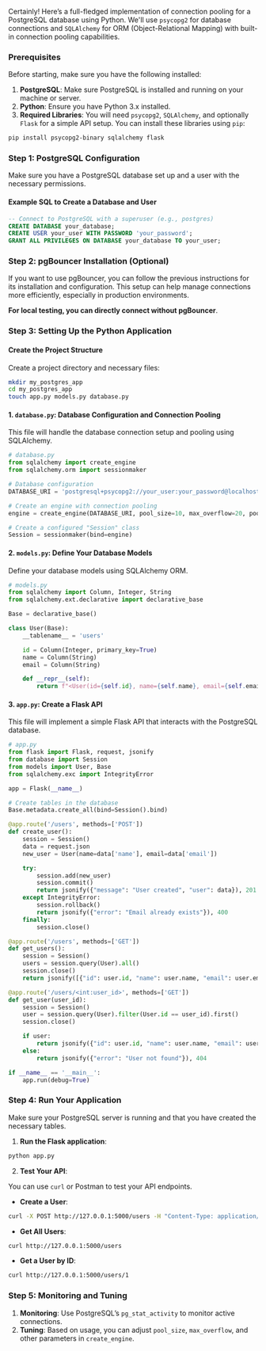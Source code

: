Certainly! Here’s a full-fledged implementation of connection pooling for a PostgreSQL database using Python. We'll use `psycopg2` for database connections and `SQLAlchemy` for ORM (Object-Relational Mapping) with built-in connection pooling capabilities.

### Prerequisites

Before starting, make sure you have the following installed:

1. **PostgreSQL**: Make sure PostgreSQL is installed and running on your machine or server.
2. **Python**: Ensure you have Python 3.x installed.
3. **Required Libraries**: You will need `psycopg2`, `SQLAlchemy`, and optionally `Flask` for a simple API setup. You can install these libraries using `pip`:

```bash
pip install psycopg2-binary sqlalchemy flask
```

### Step 1: PostgreSQL Configuration

Make sure you have a PostgreSQL database set up and a user with the necessary permissions.

#### Example SQL to Create a Database and User

```sql
-- Connect to PostgreSQL with a superuser (e.g., postgres)
CREATE DATABASE your_database;
CREATE USER your_user WITH PASSWORD 'your_password';
GRANT ALL PRIVILEGES ON DATABASE your_database TO your_user;
```

### Step 2: pgBouncer Installation (Optional)

If you want to use pgBouncer, you can follow the previous instructions for its installation and configuration. This setup can help manage connections more efficiently, especially in production environments.

**For local testing, you can directly connect without pgBouncer**.

### Step 3: Setting Up the Python Application

#### Create the Project Structure

Create a project directory and necessary files:

```bash
mkdir my_postgres_app
cd my_postgres_app
touch app.py models.py database.py
```

#### 1. `database.py`: Database Configuration and Connection Pooling

This file will handle the database connection setup and pooling using SQLAlchemy.

```python
# database.py
from sqlalchemy import create_engine
from sqlalchemy.orm import sessionmaker

# Database configuration
DATABASE_URI = 'postgresql+psycopg2://your_user:your_password@localhost/your_database'

# Create an engine with connection pooling
engine = create_engine(DATABASE_URI, pool_size=10, max_overflow=20, pool_timeout=30)

# Create a configured "Session" class
Session = sessionmaker(bind=engine)
```

#### 2. `models.py`: Define Your Database Models

Define your database models using SQLAlchemy ORM.

```python
# models.py
from sqlalchemy import Column, Integer, String
from sqlalchemy.ext.declarative import declarative_base

Base = declarative_base()

class User(Base):
    __tablename__ = 'users'

    id = Column(Integer, primary_key=True)
    name = Column(String)
    email = Column(String)

    def __repr__(self):
        return f"<User(id={self.id}, name={self.name}, email={self.email})>"
```

#### 3. `app.py`: Create a Flask API

This file will implement a simple Flask API that interacts with the PostgreSQL database.

```python
# app.py
from flask import Flask, request, jsonify
from database import Session
from models import User, Base
from sqlalchemy.exc import IntegrityError

app = Flask(__name__)

# Create tables in the database
Base.metadata.create_all(bind=Session().bind)

@app.route('/users', methods=['POST'])
def create_user():
    session = Session()
    data = request.json
    new_user = User(name=data['name'], email=data['email'])

    try:
        session.add(new_user)
        session.commit()
        return jsonify({"message": "User created", "user": data}), 201
    except IntegrityError:
        session.rollback()
        return jsonify({"error": "Email already exists"}), 400
    finally:
        session.close()

@app.route('/users', methods=['GET'])
def get_users():
    session = Session()
    users = session.query(User).all()
    session.close()
    return jsonify([{"id": user.id, "name": user.name, "email": user.email} for user in users])

@app.route('/users/<int:user_id>', methods=['GET'])
def get_user(user_id):
    session = Session()
    user = session.query(User).filter(User.id == user_id).first()
    session.close()

    if user:
        return jsonify({"id": user.id, "name": user.name, "email": user.email})
    else:
        return jsonify({"error": "User not found"}), 404

if __name__ == '__main__':
    app.run(debug=True)
```

### Step 4: Run Your Application

Make sure your PostgreSQL server is running and that you have created the necessary tables.

1. **Run the Flask application**:

```bash
python app.py
```

2. **Test Your API**:

You can use `curl` or Postman to test your API endpoints.

- **Create a User**:

```bash
curl -X POST http://127.0.0.1:5000/users -H "Content-Type: application/json" -d '{"name": "John Doe", "email": "john@example.com"}'
```

- **Get All Users**:

```bash
curl http://127.0.0.1:5000/users
```

- **Get a User by ID**:

```bash
curl http://127.0.0.1:5000/users/1
```

### Step 5: Monitoring and Tuning

1. **Monitoring**: Use PostgreSQL’s `pg_stat_activity` to monitor active connections.
2. **Tuning**: Based on usage, you can adjust `pool_size`, `max_overflow`, and other parameters in `create_engine`.
